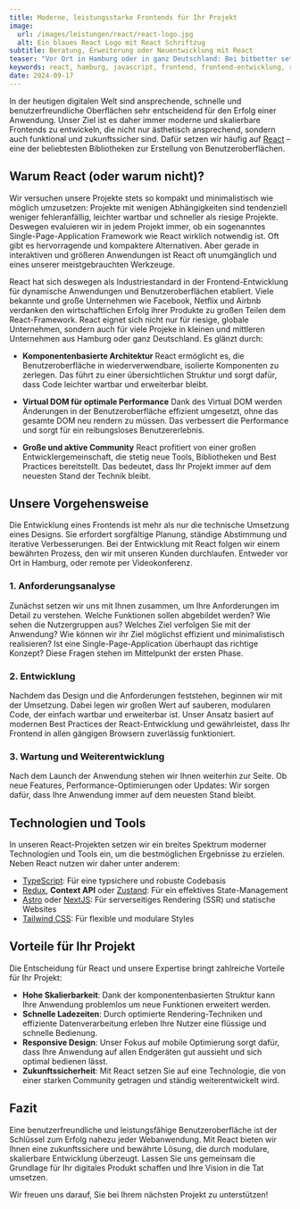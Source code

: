 ```yaml
---
title: Moderne, leistungsstarke Frontends für Ihr Projekt
image:
  url: /images/leistungen/react/react-logo.jpg
  alt: Ein blaues React Logo mit React Schriftzug
subtitle: Beratung, Erweiterung oder Neuentwicklung mit React
teaser: "Vor Ort in Hamburg oder in ganz Deutschland: Bei bitbetter setzen wir auf die bewährte JavaScript-Bibliothek React, um leistungsstarke und skalierbare Webanwendungen für Ihr Unternehmen zu entwickeln. Unser Fokus liegt stets darauf, moderne, benutzerfreundliche und performante Interfaces zu schaffen, die auch langfristig wartbar und erweiterbar sind. Mit unserer jahrelangen React-Expertise bieten wir Ihnen optimale, maßgeschneiderte Lösungen."
keywords: react, hamburg, javascript, frontend, frontend-entwicklung, react-entwicklung, beratung, consulting
date: 2024-09-17
---
```


In der heutigen digitalen Welt sind ansprechende, schnelle und benutzerfreundliche Oberflächen sehr entscheidend für den Erfolg einer Anwendung. Unser Ziel ist es daher immer moderne und skalierbare Frontends zu entwickeln, die nicht nur ästhetisch ansprechend, sondern auch funktional und zukunftssicher sind. Dafür setzen wir häufig auf [React](https://react.dev/) – eine der beliebtesten Bibliotheken zur Erstellung von Benutzeroberflächen.

## Warum React (oder warum nicht)? 

Wir versuchen unsere Projekte stets so kompakt und minimalistisch wie möglich umzusetzen: Projekte mit wenigen Abhängigkeiten sind tendenziell weniger fehleranfällig, leichter wartbar und schneller als riesige Projekte. Deswegen evaluieren wir in jedem Projekt immer, ob ein sogenanntes Single-Page-Application Framework wie React wirklich notwendig ist. Oft gibt es hervorragende und kompaktere Alternativen. Aber gerade in interaktiven und größeren Anwendungen ist React oft unumgänglich und eines unserer meistgebrauchten Werkzeuge. 

React hat sich deswegen als Industriestandard in der Frontend-Entwicklung für dynamische Anwendungen und Benutzeroberflächen etabliert. Viele bekannte und große Unternehmen wie Facebook, Netflix und Airbnb verdanken den wirtschaftlichen Erfolg ihrer Produkte zu großen Teilen dem React-Framework. React eignet sich nicht nur für riesige, globale Unternehmen, sondern auch für viele Projeke in kleinen und mittleren Unternehmen aus Hamburg oder ganz Deutschland. Es glänzt durch:

- **Komponentenbasierte Architektur**
  React ermöglicht es, die Benutzeroberfläche in wiederverwendbare, isolierte Komponenten zu zerlegen. Das führt zu einer übersichtlichen Struktur und sorgt dafür, dass Code leichter wartbar und erweiterbar bleibt.

- **Virtual DOM für optimale Performance**
  Dank des Virtual DOM werden Änderungen in der Benutzeroberfläche effizient umgesetzt, ohne das gesamte DOM neu rendern zu müssen. Das verbessert die Performance und sorgt für ein reibungsloses Benutzererlebnis.

- **Große und aktive Community**
  React profitiert von einer großen Entwicklergemeinschaft, die stetig neue Tools, Bibliotheken und Best Practices bereitstellt. Das bedeutet, dass Ihr Projekt immer auf dem neuesten Stand der Technik bleibt.

## Unsere Vorgehensweise

Die Entwicklung eines Frontends ist mehr als nur die technische Umsetzung eines Designs. Sie erfordert sorgfältige Planung, ständige Abstimmung und iterative Verbesserungen. Bei der Entwicklung mit React folgen wir einem bewährten Prozess, den wir mit unseren Kunden durchlaufen. Entweder vor Ort in Hamburg, oder remote per Videokonferenz.

### 1. **Anforderungsanalyse**
Zunächst setzen wir uns mit Ihnen zusammen, um Ihre Anforderungen im Detail zu verstehen. Welche Funktionen sollen abgebildet werden? Wie sehen die Nutzergruppen aus? Welches Ziel verfolgen Sie mit der Anwendung? Wie können wir ihr Ziel möglichst effizient und minimalistisch realisieren? Ist eine Single-Page-Application überhaupt das richtige Konzept? Diese Fragen stehen im Mittelpunkt der ersten Phase.

### 2. **Entwicklung**
Nachdem das Design und die Anforderungen feststehen, beginnen wir mit der Umsetzung. Dabei legen wir großen Wert auf sauberen, modularen Code, der einfach wartbar und erweiterbar ist. Unser Ansatz basiert auf modernen Best Practices der React-Entwicklung und gewährleistet, dass Ihr Frontend in allen gängigen Browsern zuverlässig funktioniert.

### 3. **Wartung und Weiterentwicklung**
Nach dem Launch der Anwendung stehen wir Ihnen weiterhin zur Seite. Ob neue Features, Performance-Optimierungen oder Updates: Wir sorgen dafür, dass Ihre Anwendung immer auf dem neuesten Stand bleibt.


## Technologien und Tools

In unseren React-Projekten setzen wir ein breites Spektrum moderner Technologien und Tools ein, um die bestmöglichen Ergebnisse zu erzielen. Neben React nutzen wir daher unter anderem:

- [TypeScript](https://www.typescriptlang.org/): Für eine typsichere und robuste Codebasis
- [Redux](https://redux.js.org/), **Context API** oder [Zustand](https://github.com/pmndrs/zustand): Für ein effektives State-Management
- [Astro](https://astro.build/) oder [NextJS](https://nextjs.org/): Für serverseitiges Rendering (SSR) und statische Websites
- [Tailwind CSS](https://tailwindcss.com/): Für flexible und modulare Styles

## Vorteile für Ihr Projekt

Die Entscheidung für React und unsere Expertise bringt zahlreiche Vorteile für Ihr Projekt:

- **Hohe Skalierbarkeit**: Dank der komponentenbasierten Struktur kann Ihre Anwendung problemlos um neue Funktionen erweitert werden.
- **Schnelle Ladezeiten**: Durch optimierte Rendering-Techniken und effiziente Datenverarbeitung erleben Ihre Nutzer eine flüssige und schnelle Bedienung.
- **Responsive Design**: Unser Fokus auf mobile Optimierung sorgt dafür, dass Ihre Anwendung auf allen Endgeräten gut aussieht und sich optimal bedienen lässt.
- **Zukunftssicherheit**: Mit React setzen Sie auf eine Technologie, die von einer starken Community getragen und ständig weiterentwickelt wird.

## Fazit

Eine benutzerfreundliche und leistungsfähige Benutzeroberfläche ist der Schlüssel zum Erfolg nahezu jeder Webanwendung. Mit React bieten wir Ihnen eine zukunftssichere und bewährte Lösung, die durch modulare, skalierbare Entwicklung überzeugt. Lassen Sie uns gemeinsam die Grundlage für Ihr digitales Produkt schaffen und Ihre Vision in die Tat umsetzen.

Wir freuen uns darauf, Sie bei Ihrem nächsten Projekt zu unterstützen!

<div class="flex gap-4 not-prose items-center justify-center">
  <LinkButton
    variant={'dark'}
    caption={"Gespräch buchen"}
    dark={true}
    href={'https://cal.bitbetter.de/team/bitbetter/projekt-anfrage'}
    newTab={true}
  />
  <LinkButton
    variant="grey"
    caption={"E-Mail schreiben"}
    href={'mailto:info@bitbetter.de'}
  />
</div>

